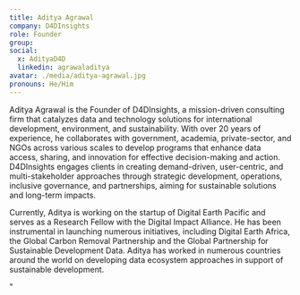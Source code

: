 ```yaml
---
title: Aditya Agrawal
company: D4DInsights
role: Founder
group:
social:
  x: AdityaD4D
  linkedin: agrawaladitya
avatar: ./media/aditya-agrawal.jpg
pronouns: He/Him
---
```

Aditya Agrawal is the Founder of D4DInsights, a mission-driven consulting firm that catalyzes data and technology solutions for international development, environment, and sustainability. With over 20 years of experience, he collaborates with government, academia, private-sector, and NGOs across various scales to develop programs that enhance data access, sharing, and innovation for effective decision-making and action. D4DInsights engages clients in creating demand-driven, user-centric, and multi-stakeholder approaches through strategic development, operations, inclusive governance, and partnerships, aiming for sustainable solutions and long-term impacts.

Currently, Aditya is working on the startup of Digital Earth Pacific and serves as a Research Fellow with the Digital Impact Alliance. He has been instrumental in launching numerous initiatives, including Digital Earth Africa, the Global Carbon Removal Partnership and the Global Partnership for Sustainable Development Data. Aditya has worked in numerous countries around the world on developing data ecosystem approaches in support of sustainable development.  

"